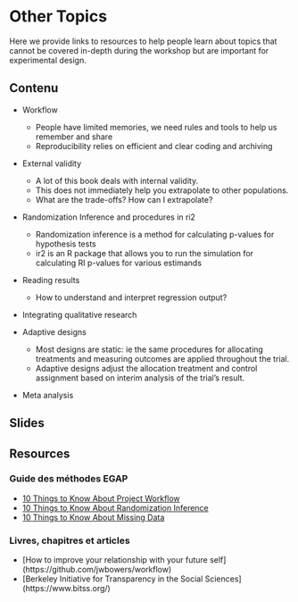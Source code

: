# Other Topics {.tabset}

Here we provide links to resources to help people learn about topics that cannot be covered in-depth during the workshop but are important for experimental design.

## Contenu
 
- Workflow
  - People have limited memories, we need rules and tools to help us remember and share
  - Reproducibility relies on efficient and clear coding and archiving

- External validity
  - A lot of this book deals with internal validity. 
  - This does not immediately help you extrapolate to other populations. 
  - What are the trade-offs? How can I extrapolate?

- Randomization Inference and procedures in ri2
  - Randomization inference is a method for calculating p-values for hypothesis tests
  - ir2 is an R package that allows you to run the simulation for calculating RI p-values for various estimands

- Reading results
  - How to understand and interpret regression output? 
  
- Integrating qualitative research 

- Adaptive designs
  - Most designs are static: ie the same procedures for allocating treatments and measuring outcomes are applied throughout the trial. 
  - Adaptive designs adjust the allocation treatment and control assignment based on interim analysis of the trial’s result.

- Meta analysis

## Slides

## Resources

### Guide des méthodes EGAP

- [10 Things to Know About Project Workflow](https://egap.org/resource/10-things-to-know-about-project-workflow/)
- [10 Things to Know About Randomization Inference](https://egap.org/resource/10-things-to-know-about-randomization-inference/)
- [10 Things to Know About Missing Data](https://egap.org/resource/10-things-to-know-about-missing-data/)

### Livres, chapitres et articles

 - [How to improve your relationship with your future self] (https://github.com/jwbowers/workflow)
 - [Berkeley Initiative for Transparency in the Social Sciences] (https://www.bitss.org/)
 

